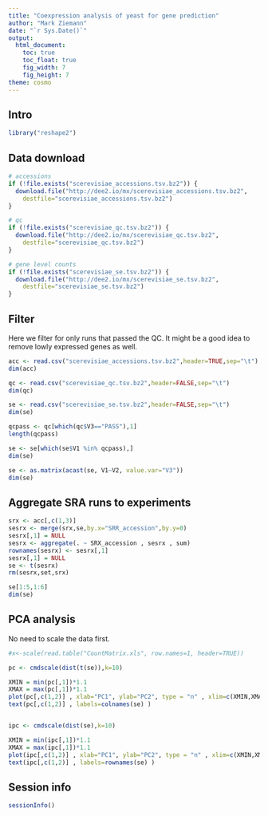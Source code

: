 ```yaml
---
title: "Coexpression analysis of yeast for gene prediction"
author: "Mark Ziemann"
date: "`r Sys.Date()`"
output:
  html_document:
    toc: true
    toc_float: true
    fig_width: 7
    fig_height: 7
theme: cosmo
---
```


## Intro


```r

library("reshape2")

```

## Data download

```r

# accessions
if (!file.exists("scerevisiae_accessions.tsv.bz2")) {
  download.file("http://dee2.io/mx/scerevisiae_accessions.tsv.bz2",
    destfile="scerevisiae_accessions.tsv.bz2")
}

# qc
if (!file.exists("scerevisiae_qc.tsv.bz2")) {
  download.file("http://dee2.io/mx/scerevisiae_qc.tsv.bz2",
    destfile="scerevisiae_qc.tsv.bz2")
}

# gene level counts
if (!file.exists("scerevisiae_se.tsv.bz2")) {
  download.file("http://dee2.io/mx/scerevisiae_se.tsv.bz2",
    destfile="scerevisiae_se.tsv.bz2")
}


```

## Filter

Here we filter for only runs that passed the QC.
It might be a good idea to remove lowly expressed genes as well.

```r

acc <- read.csv("scerevisiae_accessions.tsv.bz2",header=TRUE,sep="\t")
dim(acc)

qc <- read.csv("scerevisiae_qc.tsv.bz2",header=FALSE,sep="\t")
dim(qc)

se <- read.csv("scerevisiae_se.tsv.bz2",header=FALSE,sep="\t")
dim(se)

qcpass <- qc[which(qc$V3=="PASS"),1]
length(qcpass)

se <- se[which(se$V1 %in% qcpass),]
dim(se)

se <- as.matrix(acast(se, V1~V2, value.var="V3"))
dim(se)

```

## Aggregate SRA runs to experiments

```r

srx <- acc[,c(1,3)]
sesrx <- merge(srx,se,by.x="SRR_accession",by.y=0)
sesrx[,1] = NULL
sesrx <- aggregate(. ~ SRX_accession , sesrx , sum)
rownames(sesrx) <- sesrx[,1]
sesrx[,1] = NULL
se <- t(sesrx)
rm(sesrx,set,srx)

se[1:5,1:6]
dim(se)

```

## PCA analysis

No need to scale the data first.

```r

#x<-scale(read.table("CountMatrix.xls", row.names=1, header=TRUE))

pc <- cmdscale(dist(t(se)),k=10)

XMIN = min(pc[,1])*1.1
XMAX = max(pc[,1])*1.1
plot(pc[,c(1,2)] , xlab="PC1", ylab="PC2", type = "n" , xlim=c(XMIN,XMAX) , main="sample-wise PCA")
text(pc[,c(1,2)] , labels=colnames(se) )


ipc <- cmdscale(dist(se),k=10)

XMIN = min(ipc[,1])*1.1
XMAX = max(ipc[,1])*1.1
plot(ipc[,c(1,2)] , xlab="PC1", ylab="PC2", type = "n" , xlim=c(XMIN,XMAX) , main="gene-wise PCA")
text(ipc[,c(1,2)] , labels=rownames(se) )

```



## Session info

```r

sessionInfo()

```
